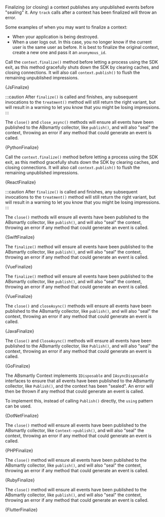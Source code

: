 











Finalizing (or closing) a context publishes any unpublished events before 
"sealing" it. Any `track` calls after a context has been finalized will throw 
an error.

Some examples of when you may want to finalize a context:

- When your application is being destroyed.
- When a user logs out. In this case, you no longer know if the current user 
is the same user as before. It is best to finalize the original context, 
create a new one and pass it an `anonymous_id`.

<Tabs groupId="language">

<TabItem value="js" label="Javascript">

Call the `context.finalize()` method before letting a process using the SDK exit, as
this method gracefully shuts down the SDK by clearing caches, and closing
connections. It will also call `context.publish()` to flush the remaining
unpublished impressions.

<CodeBlock language="js">{JsFinalize}</CodeBlock>

:::caution
After `finalize()` is called and finishes, any subsequent invocations to the
`treatment()` method will still return the right variant, but will result in a
warning to let you know that you might be losing impressions.
:::

</TabItem>

<TabItem value="python" label="Python3">

The `close()` and `close_async()` methods will ensure all events have been 
published to the ABsmartly collector, like `publish()`, and will also "seal" 
the context, throwing an error if any method that could generate an event is 
called.

<CodeBlock language="py">{PythonFinalize}</CodeBlock>

</TabItem>

<TabItem value="react" label="React">

Call the `context.finalize()` method before letting a process using the SDK exit, as
this method gracefully shuts down the SDK by clearing caches, and closing
connections. It will also call `context.publish()` to flush the remaining
unpublished impressions.

<CodeBlock language="jsx">{ReactFinalize}</CodeBlock>

:::caution
After `finalize()` is called and finishes, any subsequent invocations to the
`treatment()` method will still return the right variant, but will result in a
warning to let you know that you might be losing impressions.
:::

</TabItem>

<TabItem value="swift" label="Swift">

The `close()` methods will ensure all events have been published to the 
ABsmartly collector, like `publish()`, and will also "seal" the context,
throwing an error if any method that could generate an event is called.

<CodeBlock language="swift">{SwiftFinalize}</CodeBlock>

</TabItem>

<TabItem value="vue" label="Vue2">

The `finalize()` method will ensure all events have been published to the 
ABsmartly collector, like `publish()`, and will also "seal" the context,
throwing an error if any method that could generate an event is called.

<CodeBlock language="js">{VueFinalize}</CodeBlock>

</TabItem>

<TabItem value="vue3" label="Vue3">

The `finalize()` method will ensure all events have been published to the 
ABsmartly collector, like `publish()`, and will also "seal" the context,
throwing an error if any method that could generate an event is called.

<CodeBlock language="js">{VueFinalize}</CodeBlock>

</TabItem>

<TabItem value="java" label="Java">

The `close()` and `closeAsync()` methods will ensure all events have been
published to the ABsmartly collector, like `publish()`, and will also "seal"
the context, throwing an error if any method that could generate an event is
called.

<CodeBlock language="java">{JavaFinalize}</CodeBlock>

</TabItem>

<TabItem value="go" label="Go">

The `Close()` and `CloseAsync()` methods will ensure all events have been
published to the ABsmartly collector, like `Publish()`, and will also "seal"
the context, throwing an error if any method that could generate an event is
called.

<CodeBlock language="go">{GoFinalize}</CodeBlock>

</TabItem>

<TabItem value="dotnet" label=".NET">

The ABsmartly Context implements `IDisposable` and `IAsyncDisposable` interfaces to ensure
that all events have been published to the ABsmartly collector, like `Publish()`,
and the context has been "sealed". An error will then be thrown if any method that
could generate an event is called.

To implement this, instead of calling `Publish()` directly, the `using` pattern can be used.

<CodeBlock language="csharp">{DotNetFinalize}</CodeBlock>

</TabItem>

<TabItem value="php" label="PHP">

The `close()` method will ensure all events have been published to the 
ABsmartly collector, like `Context->publish()`, and will also "seal" the context,
throwing an error if any method that could generate an event is called.

<CodeBlock language="php">{PHPFinalize}</CodeBlock>

</TabItem>

<TabItem value="ruby" label="Ruby">

The `close()` method will ensure all events have been published to the 
ABsmartly collector, like `publish()`, and will also "seal" the context, throwing
an error if any method that could generate an event is called.

<CodeBlock language="ruby">{RubyFinalize}</CodeBlock>

</TabItem>

<TabItem value="flutter" label="Flutter/Dart">

The `close()` method will ensure all events have been published to the 
ABsmartly collector, like `publish()`, and will also "seal" the context, throwing
an error if any method that could generate an event is called.

<CodeBlock language="dart">{FlutterFinalize}</CodeBlock>

</TabItem>

</Tabs>
